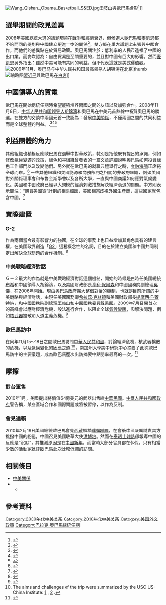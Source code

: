 {{intromissing|time=2011-05-10T06:56:11+00:00}}
{{noteTA
|G1=PresidentsUS
|1=zh-hans:约翰·麦凯恩;zh-hk:約翰·麥凱恩;zh-tw:約翰·馬侃;
|2=zh-hans:麦凯恩;zh-hk:麥凱恩;zh-tw:馬侃;
}}

[[File:Wang_Qishan_,Obama_Basketball_S&ED.jpg|thumb]][[王岐山|王岐山]]與歐巴馬合影<ref>{{cite web |url=http://china.usc.edu/ShowArticle.aspx?articleID=1557 |title=Details and video from the meeting |publisher=China.usc.edu |date= |accessdate=2010-12-02 |archive-date=2014-03-01 |archive-url=https://web.archive.org/web/20140301024717/http://china.usc.edu/ShowArticle.aspx?articleID=1557 |dead-url=no }}</ref>]]

==選舉期間的政見差異==
2008年美國總統大選的議題環繞在戰爭和經濟衰退，但候選人[[歐巴馬|歐巴馬]]和[[麥凱恩|麥凱恩]]都不約而同的提到與中國建立更進一步的關係<ref>{{Cite web |url=http://china.usc.edu/ShowArticle.aspx?articleID=1198 |title=存档副本 |accessdate=2011-05-10 |archive-date=2009-03-30 |archive-url=https://web.archive.org/web/20090330035029/http://china.usc.edu/ShowArticle.aspx?articleID=1198 |dead-url=no }}</ref>，雙方都在重大議題上主張與中國合作，而他們的差異點在於貿易政策。奧巴馬關注於：低利率的人民币造福了中國的出口業。而麥坎認為：自由貿易是至關重要的，並且對中國有巨大的影響。然而[[麦凯恩|麦凯恩]]另外指出：雖然中美可能有共同的利益，但不代表這就是美式價值觀。
[[File:Barack_Obama_and_Hu_Jintao_participate_in_a_noodle-making_demonstration.jpg|2009年11月，奥巴马与[[中华人民共和国最高领导人]][[胡锦涛|胡锦涛]]在[[北京|北京]]|thumb]]
[[File:Peng_Liyuan,_Xi_Jinping_and_Barack_Obama_in_the_Lincoln_Bedroom.jpg|缩略图]][[習近平|習近平]]與歐巴馬在[[白宮|白宮]]]]

==中國領導人的賀電==
歐巴馬在開始總統任期時希望能夠培养兩國之間的友誼以及加強合作。2008年11月8日，[[中华人民共和国最高领导人|中华人民共和国领导人]][[胡錦濤|胡錦濤]]和奧巴馬在中美元首熱線中祝賀奧巴馬的勝選。在雙方的交談中兩國元首一致認為：發展[[中美關係|中美關係]]，不僅兩國之間的共同利益而是全球整體的利益。.<ref>{{cite web |url=http://www.enghunan.gov.cn/wwwHome/200811/t20081109_146216.htm |title=President Hu Jintao and US President-elect Barack Obama Discuss over Telephone - Hunan Government |publisher=Enghunan.gov.cn |date=2008-11-09 |accessdate=2010-12-02 |deadurl=yes |archiveurl=https://web.archive.org/web/20110721164349/http://www.enghunan.gov.cn/wwwHome/200811/t20081109_146216.htm |archivedate=2011-07-21 }}</ref><ref>{{cite web |url=http://www.asiaone.com/News/Latest%2BNews/Asia/Story/A1Story20081111-99718.html |title=No call from Obama seen as slight to India |publisher=Asiaone.com |date=2008-11-11 |accessdate=2010-12-02 |archive-date=2021-02-25 |archive-url=https://web.archive.org/web/20210225042727/https://www.asiaone.com/News/Latest%2BNews/Asia/Story/A1Story20081111-99718.html |dead-url=no }}</ref><ref>{{cite web |url=http://www.asianewsnet.net/news.php?id=2540&sec=1 |title=存档副本 |accessdate=2014-09-27 |deadurl=yes |archiveurl=https://web.archive.org/web/20110615161849/http://www.asianewsnet.net/news.php?id=2540&sec=1 |archivedate=2011-06-15 }}</ref>

==利益團體的角力==
其他組織也積極反應歐巴馬在選舉中對華政策，特別是指他既有提出的承諾，例如修改[[氣候變遷|氣候變遷]]的政策，[[綠色和平組織|綠色和平組織]]曾發表的一篇文章詳細說明奧巴馬如何投資綠色工作部門以及改變他們。另外就在歐巴馬的就職典禮舉行之時，[[金融海嘯|金融海嘯]]正席捲全球而來。<ref>{{cite web |url=http://www.greenpeace.org/china/en/news/ailun-obama |title=Barack Obama – can he fix the economy by fixing the environment? | Greenpeace East Asia |publisher=Greenpeace.org |date=2008-11-19 |accessdate=2010-12-02 |archive-date=2008-11-23 |archive-url=https://web.archive.org/web/20081123171023/http://www.greenpeace.org/china/en/news/ailun-obama |dead-url=no }}</ref>
一些其他組織和美國能源和商務部門之相關的非政府組織，例如美國對外關係理事會和布魯金斯學會以及各所大學，一直與中國商議如何應對氣候變化。美國和中國政府已經以大規模的經濟刺激措施解決經濟衰退的問題。中方則表示關注：“購買美國貨”計劃的相關細節，美國相當歧視外國生產商，這些國家就包含中國。<ref>{{cite web |url=http://china.usc.edu/ShowArticle.aspx?articleID=1329 |title=US-China Institute :: news & features :: making american policy toward china - scholars and policy makers on economics, security, and climate change |publisher=China.usc.edu |date= |accessdate=2010-12-02 |archive-date=2012-07-08 |archive-url=https://archive.is/20120708034849/http://china.usc.edu/ShowArticle.aspx?articleID=1329 |dead-url=no }}</ref>

==實際建置==
===G-2===
作為兩個當今最有影響力的強國，在全球的事務上也日益增加其角色具有的建言權，在美國政界創造「[[G2|G2]]」這種概念性的名詞，目的在於建立美國和中國共同制定出解決全球問題的合作機制。<ref>{{cite web |author=Boston Study Group on Middle East Peace |url=http://www.fpa.org/topics_info2414/topics_info_show.htm?doc_id=912530 |title=Foreign Policy Association: Resource Library: Viewpoints: Moving the G-2 Forward |publisher=Fpa.org |date= |accessdate=2010-12-02 |archive-date=2011-01-18 |archive-url=https://web.archive.org/web/20110118070254/http://www.fpa.org/topics_info2414/topics_info_show.htm?doc_id=912530 |dead-url=no }}</ref>
===中美戰略經濟對話===
{{main|中美戰略經濟對話}}
Ｇ－２最大的作為就是中美戰略經濟對話這個機制，開始的時候是由時任美國總統[[布希|布希]]和中國領導人胡錦濤，以及美國財政部長[[亨利·保爾森|亨利·保爾森]]和中國國務院副總理[[吳儀|吳儀]]，在2006年開始。現由奧巴馬政府擴大整個對話的機制，也就是目前所謂的中美戰略與經濟對話，由現任美國國務卿[[希拉蕊·克林頓|希拉蕊·克林頓]]和美國財政部長[[提摩西·F·蓋特納|提摩西·F·蓋特納]]，和中國國務院副總理[[王岐山|王岐山]]和中國國務委員[[戴秉國|戴秉國]]。2009年7月召開首次的高峰會以應對經濟危機，設法進行合作，以阻止全球[[氣候變暖|氣候變暖]]，和解決問題，例如[[核武器|核武器]]擴散和人道主義危機。<ref>{{cite web |url=http://china.usc.edu/ShowArticle.aspx?articleID=1557 |title=US-China Institute :: news & features :: economic crisis, looming environmental threats, and growing nuclear weapons worries - all in a day's work at the strategic and economic dialogue 中美战略与经济对话 |publisher=China.usc.edu |date= |accessdate=2010-12-02 |archive-date=2014-03-01 |archive-url=https://web.archive.org/web/20140301024717/http://china.usc.edu/ShowArticle.aspx?articleID=1557 |dead-url=no }}</ref>

===歐巴馬訪中===
在同年11月15～18日之間歐巴馬訪問[[中華人民共和國|中華人民共和國]]，討論經濟危機，核武器擴散的危機，以及氣候變化的因應之道.<ref>The aims and challenges of the trip were summarized by the USC US-China Institute: [http://china.usc.edu/ShowArticle.aspx?articleID=1902] {{Wayback|url=http://china.usc.edu/ShowArticle.aspx?articleID=1902 |date=20140305214438 }}, [http://china.usc.edu/ShowArticle.aspx?articleID=1873] {{Wayback|url=http://china.usc.edu/ShowArticle.aspx?articleID=1873 |date=20140305214703 }}.</ref>，南加州大學美中研究中心摘要了此次歐巴馬訪中的主要議題，成為歐巴馬歷次出訪摘要中點閱率最高的一次。<ref>{{cite web |url=http://china.usc.edu/ShowArticle.aspx?articleID=1895 |title=Instant Analysis: Reporting on US Presidents in China |publisher=China.usc.edu |date= |accessdate=2010-12-02 |archive-date=2010-05-28 |archive-url=https://web.archive.org/web/20100528104746/http://china.usc.edu/ShowArticle.aspx?articleID=1895 |dead-url=no }}</ref>

==摩擦==
===對台軍售===
{{main|美國對台軍售}}
2010年1月，美國提出將價值64億美元的武器出售給[[中華民國|中華民國]]。[[中華人民共和國政府|中華人民共和國政府]]警告稱，某些區域合作和國際問題或將被暫停，以作為反制。

===會見達賴===
2010年2月19日美國總統歐巴馬會見[[西藏|西藏]]領袖[[第十四世达赖喇嘛|達賴喇嘛]]，在會後中國嚴厲譴責美方挑撥中國的紛亂，中國召見美國駐華大使[[洪博培|洪博培]]。然而在[[泰晤士雜誌|泰晤士雜誌]]卻報導中國的反應是“沉默”，其推測原因是在[[中國新年|中國新年]]，而當時大部分官員都在休假。只有相當少數的活動家批評歐巴馬此次比較低調的訪問。

==相關條目==
*[[中美關係|中美關係]]
*{{Translink|en|Presidency of Barack Obama|奥巴马的总统任期}}
**{{Translink|en|East Asian foreign policy of the Barack Obama administration|奥巴马对东亚外交政策}}

==參考資料==

{{Reflist|25em}}

[[Category:2000年代中美关系|Category:2000年代中美关系]]
[[Category:2010年代中美关系|Category:2010年代中美关系]]
[[Category:美国外交政策|Category:美国外交政策]]
[[Category:巴拉克·奧巴馬總統任期|Category:巴拉克·奧巴馬總統任期]]